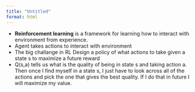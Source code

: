 ```yaml
---
title: "Untitled"
format: html
---
```


- **Reinforcement learning** is a framework for learning how to interact with environment from experience.
- Agent takes actions to interact with environment
- The big challange in RL Design a policy of what actions to take given a state s to maximize a future reward
- Q(s,a) tells us what is the quality of being in state s and taking action a. Then once I find myself in a state s, I just have to look across all of the actions and pick the one that gives the best quality. If I do that in future I will maximize my value.